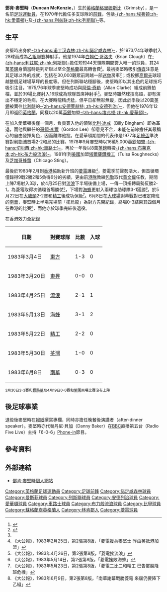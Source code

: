 {{noteTA
|G1=足球
}}
{{Football player infobox
| playername          = 鄧肯·麥堅時<br />''Duncan McKenzie''
| image               = 
| fullname            = Duncan McKenzie
| height              = {{height|m = 1.72}} <small><ref name="Duncan McKenzie Profile">{{cite web |url=http://www.leeds-fans.org.uk/leeds/players/258.html |title=Duncan McKenzie |publisher=leeds-fans.org.uk |accessdate=2009-02-16 |archive-date=2012-02-04 |archive-url=https://web.archive.org/web/20120204055043/http://www.leeds-fans.org.uk/leeds/players/258.html |dead-url=no }}{{en}}</ref></small>
| nickname            = 
| dateofbirth         = {{Birth date and age|1950|6|10|mf=y}}
| cityofbirth         = <br />[[格里姆斯比|格里姆斯比]]（Grimsby）
| countryofbirth      = [[英格蘭|英格蘭]] 
| dateofdeath         = 
| cityofdeath         = 
| countryofdeath      = 
| currentclub         = 已退役
| position            = [[前鋒_(足球)|前鋒]]
| youthyears          = 
| youthclubs          = 
| years               = 1969-74 <br>1969-70 <br>1972-73 <br>1974-76 <br>1976 <br>1976-78 <br>1978-79 <br>1978-81 <br>1981 <br>1982 <br>1983
| clubs               = [[诺丁汉森林足球俱乐部|-{zh-hans:诺丁汉森林;zh-hk:諾定咸森林}-]] <br>→ [[曼斯菲尔德城足球俱乐部|-{zh-hans:曼斯菲尔德城;zh-hk:曼斯菲}-]] <br>→ [[曼斯菲尔德城足球俱乐部|-{zh-hans:曼斯菲尔德城;zh-hk:曼斯菲}-]] <br>[[列斯聯足球會|-{zh-hans:利兹联;zh-hk:列斯聯}-]] <br/>[[安德莱赫特足球俱乐部|-{zh-hans:安德莱赫特; zh-hk:安德列治;}-]] <br/>[[埃弗顿足球俱乐部|-{zh-hans:埃弗顿;zh-hk:愛華頓}-]] <br/>[[切尔西足球俱乐部|-{zh-hans:切尔西;zh-hk:車路士}-]] <br/>[[布莱克本流浪者足球俱乐部|-{zh-hans:布莱克本;zh-hk:布力般流浪}-]] <br/>[[Tulsa_Roughnecks|塔爾薩鑽機工]] <br/>[[Chicago_Sting|芝加哥蜂螫]] <br/>[[菱電足球隊|菱電]]
| caps(goals) = 111 (41)<br>{{0}}10 {{0}}(3)<br>{{0}}{{0}}6 {{0}}(7)<br>{{0}}66 (27)<br>{{0}}30 (16)<br>{{0}}48 (14)<br>{{0}}15 {{0}}(4)<br>{{0}}74 (16)<br>{{0}}31 (14)<br>{{0}}20 {{0}}(3)<br>{{0|00}}7 {{0}}(3)
| pcupdate            = 2009.02.20
}}
'''鄧肯·麥堅時'''（'''Duncan McKenzie'''，{{bd|1950年|6月10日|catidx=Mackenzie, Duncan}}）生於[[英格蘭|英格蘭]][[格里姆斯比|格里姆斯比]]（Grimsby），是一名前[[足球|足球]][[運動員|運動員]]，在1970年代擔任多支球隊的[[前鋒_(足球)|前鋒]]，包括[[埃弗顿足球俱乐部|-{zh-hans:埃弗顿;zh-hk:愛華頓}-]]及[[列斯聯足球會|-{zh-hans:利兹联;zh-hk:列斯聯}-]]等。

==生平==
麥堅時出身於[[诺丁汉森林足球俱乐部|-{zh-hans:诺丁汉森林;zh-hk:諾定咸森林}-]]，於1973/74年球季射入28球而成為[[英格蘭足球聯賽|乙組聯賽]]神射手。他是1974年[[白賴仁·哥洛夫|白賴仁·哥洛夫]]（Brian Clough）在[[列斯聯足球會|-{zh-hans:利兹联;zh-hk:列斯聯}-]]擔任短短44天領隊期間簽入唯一的球員，其24萬[[英鎊|英鎊]]身價當時是列斯聯以至全[[英格蘭|英格蘭]]最高轉會費<small><ref>{{cite web |url=http://www.thisisnottingham.co.uk/news/Cloughie-chased-McKenzie-Europe/article-340185-detail/article.html |title=How Cloughie chased McKenzie across Europe |publisher=thisisnottingham.co.uk |accessdate=2009-02-16 }}{{dead link|date=2018年1月 |bot=InternetArchiveBot |fix-attempted=yes }}{{en}}</ref></small>。最初麥堅時吸引[[傳媒|傳媒]]注意是其足球以外的成就，包括在30,000觀眾前跨越一部[[迷你|迷你]]房車<small><ref>{{cite web|url=http://www.geocities.com/andrew4leeds/mckenzie.html |title=Duncan Jumps A Mini |publisher=andrew4leeds |accessdate=2009-02-16 |archiveurl=https://web.archive.org/web/20090224060818/http://www.geocities.com/andrew4leeds/mckenzie.html |archivedate=2009-02-24 |deadurl=yes }}{{en}}</ref></small>；或投擲[[高爾夫|高爾夫]]球超越整個足球場草坪的長度等。但在列斯聯站穩腳後，麥堅時即以其出色的足球技巧吸引注目，1975/76年球季麥堅時成功與[[阿倫·奇勒|阿倫·奇勒]]（Allan Clarke）組成前鋒拍檔，並於39場比賽射入16球成為球隊首席神射手<small><ref name="Duncan McKenzie Profile"/></small>。麥堅時雖然球技高超，卻有演出不穩定的毛病，在大賽時龍精虎猛，但平日卻無影無蹤，因此於季後以20萬[[英鎊|英鎊]]被賣往[[比利時|比利時]]的[[安德莱赫特足球俱乐部|-{zh-hans:安德莱赫特; zh-hk:安德列治;}-]]，但他在1976年12月即返回[[英格蘭|英格蘭]]，同樣以20萬[[英鎊|英鎊]]加盟[[埃弗顿足球俱乐部|-{zh-hans:埃弗顿;zh-hk:愛華頓}-]]。 

在加入愛華頓後僅一個月，負責簽入他的領隊[[比利·冰咸|比利·冰咸]]（Billy Bingham）即為革退，而他與繼任的[[哥頓·李爾|哥頓·李爾]]（Gordon Lee）卻意見不合，未能在前線擔任其最稱心的自由發揮角色，因而離隊他投。在愛華頓期間的代表作是1977年[[英格蘭足總盃|足總盃]]準決賽對[[利物浦足球俱乐部|利物浦]]首場2-2和局的比賽。1978年9月麥堅時以16萬5,000[[英鎊|英鎊]]加盟[[切尔西足球俱乐部|-{zh-hans:切尔西;zh-hk:車路士}-]]，再於一年後以8萬[[英鎊|英鎊]]轉投[[布莱克本流浪者足球俱乐部|-{zh-hans:布莱克本;zh-hk:布力般流浪}-]]。1981年到[[美國|美國]]加盟[[Tulsa_Roughnecks|塔爾薩鑽機工]]（Tulsa Roughnecks）及[[Chicago_Sting|芝加哥蜂螫]]（Chicago Sting）。

最後於1983年2月到[[香港|香港]]協助新升班的[[菱電足球隊|菱電]]護級<small><ref>《大公報》，1983年2月25日，第2張第8版，「菱電援兵麥堅士 昨由英抵港加盟」{{zh-hk}}</ref></small>，菱電季前聲勢浩大，但首循環僅錄得9戰2勝2和5負得6分的劣績，更由前[[香港足球代表隊|港隊]]教練[[包勤|包勤]]取代[[黃文偉|黃文偉]]任教，期間上陣7場射入3球，於4月25日對[[香港流浪足球會|流浪]]下半場後備上場，一傳一頂扭轉局勢反勝2-1，為菱電取得次循環首場勝仗<small><ref>《大公報》，1983年4月26日，第2張第8版，「菱電挫流浪」{{zh-hk}}</ref></small>，下場對[[海蜂足球隊|海蜂]]更射入兩球協助球隊3-1獲勝<small><ref>《大公報》，1983年5月14日，第2張第8版，「菱電挫敗海蜂」{{zh-hk}}</ref></small>，於5月22日在[[元朗大球場|大陂頭]]2-2賽和[[精工足球隊|精工]]後成功保級<small><ref>《大公報》，1983年5月23日，第2張第8版，「菱電二比二和精工 已告擺脫降班危機」{{zh-hk}}</ref></small>。6月8日在[[香港大球場|大球場]]謝幕戰對已確定降班的[[南華足球隊|南華]]，麥堅時上半場完場前「擺烏龍」為對方先開紀錄，終場0-3結束其四個月在香港的比賽<small><ref>《大公報》，1983年6月9日，第2張第8版，「南華謝幕戰勝菱電 來屆仍要降下乙組」{{zh-hk}}</ref></small>，而他亦於球季完結後退役。

;在香港效力全紀錄
{| class="wikitable"
!日期
!對賽球隊
!比數
!入球
|-
|1983年3月4日
|[[東方足球隊|東方]]
|1-3
|0
|-
|1983年3月20日
|[[東昇足球隊|東昇]]
|0-0
|0
|-
|1983年4月25日
|[[香港流浪足球會|流浪]]
|2-1
|1
|-
|1983年5月13日
|[[海蜂足球隊|海蜂]]
|3-1
|2
|-
|1983年5月22日
|[[精工足球隊|精工]]
|2-2
|0
|-
|1983年5月30日
|[[荃灣足球會|荃灣]]
|1-0
|0
|-
|1983年6月8日
|[[南華足球隊|南華]]
|0-3
|0
|}
<small>3月30日3-3賽和[[寶路華足球隊|寶路華]]及4月19日0-0賽和[[愉園體育會|愉園]]兩場比賽沒有上陣</small>

==後足球事業==
退役後麥堅時在[[報紙|報紙]]撰寫專欄，同時亦擔任晚餐後演講者（after-dinner speaker）。麥堅時亦代替丹尼·貝加（Danny Baker）在[[BBC|BBC]]直播第五台（Radio Five Live）主持「6-0-6」[[Phone-in|Phone-in]]節目。

==參考資料==
{{reflist}}

==外部連結==
* [https://web.archive.org/web/20080512024204/http://www.duncan-mckenzie.co.uk/ 鄧肯·麥堅時個人網站]{{en}}

{{DEFAULTSORT:Mackenzie, Duncan}}
[[Category:英格蘭足球運動員|Category:英格蘭足球運動員]]
[[Category:足球前鋒|Category:足球前鋒]]
[[Category:諾定咸森林球員|Category:諾定咸森林球員]]
[[Category:曼斯菲球員|Category:曼斯菲球員]]
[[Category:列斯聯球員|Category:列斯聯球員]]
[[Category:安德列治球員|Category:安德列治球員]]
[[Category:愛華頓球員|Category:愛華頓球員]]
[[Category:車路士球員|Category:車路士球員]]
[[Category:布力般流浪球員|Category:布力般流浪球員]]
[[Category:比甲球員|Category:比甲球員]]
[[Category:蘇格蘭裔英格蘭人|Category:蘇格蘭裔英格蘭人]]
[[Category:林肯郡人|Category:林肯郡人]]
[[Category:菱電球員|Category:菱電球員]]